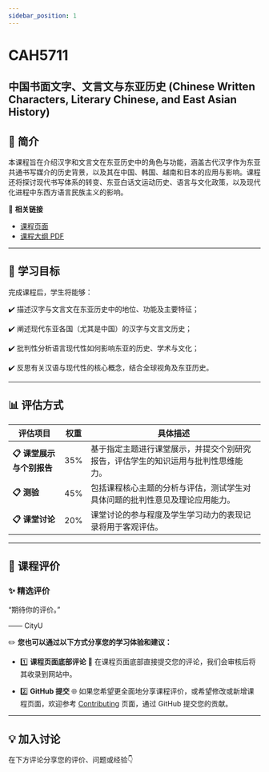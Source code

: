 ```yaml
---
sidebar_position: 1
---
```


# CAH5711
## 中国书面文字、文言文与东亚历史 (Chinese Written Characters, Literary Chinese, and East Asian History)

## **📘 简介**
本课程旨在介绍汉字和文言文在东亚历史中的角色与功能，涵盖古代汉字作为东亚共通书写媒介的历史背景，以及其在中国、韩国、越南和日本的应用与影响。课程还将探讨现代书写体系的转变、东亚白话文运动历史、语言与文化政策，以及现代化进程中东西方语言民族主义的影响。

🔗 **相关链接**
- [课程页面](https://www.cityu.edu.hk/catalogue/pg/202526/course/CAH5711.htm)
- [课程大纲 PDF](https://www.cityu.edu.hk/catalogue/pg/202526/course/CAH5711.pdf)

---

## **🎯 学习目标**

完成课程后，学生将能够：

✔️ 描述汉字与文言文在东亚历史中的地位、功能及主要特征；

✔️ 阐述现代东亚各国（尤其是中国）的汉字与文言文历史；

✔️ 批判性分析语言现代性如何影响东亚的历史、学术与文化；

✔️ 反思有关汉语与现代性的核心概念，结合全球视角及东亚历史。

---

## **📊 评估方式**

| **评估项目**               | **权重** | **具体描述**                                                                                       |
|---------------------------|---------|---------------------------------------------------------------------------------------------------|
| **📋 课堂展示与个别报告**    | 35%     | 基于指定主题进行课堂展示，并提交个别研究报告，评估学生的知识运用与批判性思维能力。                                                       |
| **📋 测验**               | 45%     | 包括课程核心主题的分析与评估，测试学生对具体问题的批判性意见及理论应用能力。                                                               |
| **📋 课堂讨论**           | 20%     | 课堂讨论的参与程度及学生学习动力的表现记录将用于客观评估。                                               |

---

## **💬 课程评价**

### ✨ **精选评价**
<div className={commentStyles.commentBox}>
    <p className={commentStyles.commentText}>
        “期待你的评价。”
    </p>
    <p className={commentStyles.commentAuthor}>—— CityU</p>
</div>

✏️ **您也可以通过以下方式分享您的学习体验和建议：**

- 1️⃣ **课程页面底部评论**
💬 在课程页面底部直接提交您的评论，我们会审核后将其收录到网站中。

- 2️⃣ **GitHub 提交**
🌐 如果您希望更全面地分享课程评价，或希望修改或新增课程页面，欢迎参考 [Contributing](/contributing) 页面，通过 GitHub 提交您的贡献。

---

## **💡 加入讨论**

在下方评论分享您的评价、问题或经验👇
<Utterances />
